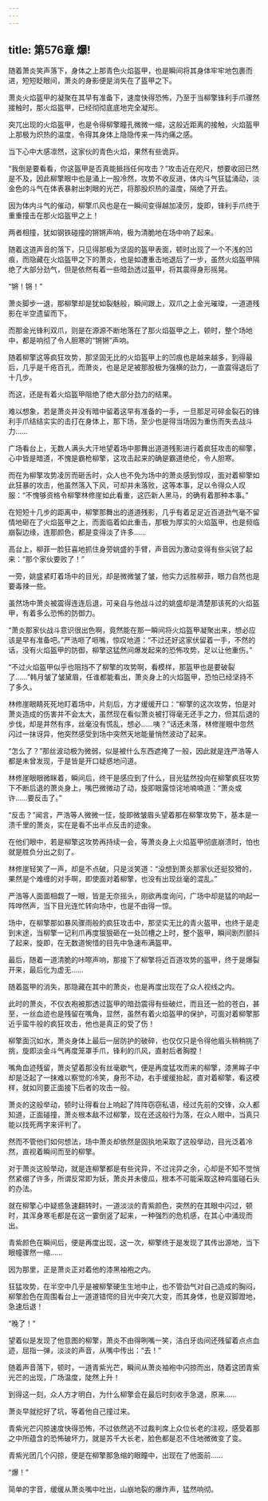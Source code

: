 ```yaml
---
---
---
```

title: 第576章 爆!
---



随着萧炎笑声落下，身体之上那青色火焰盔甲，也是瞬间将其身体牢牢地包裹而进，短短眨眼间，萧炎的身影便是消失在了盔甲之下。

萧炎火焰盔甲的凝聚在其早有准备下，速度快得恐怖，乃至于当柳擎锋利手爪骤然接触时，那火焰盔甲，已经彻彻底底地完全凝形。

突兀出现的火焰盔甲，也是令得柳擎瞳孔微微一缩，这般近距离的接触，火焰盔甲上那极为炽热的温度，令得其身体上隐隐传来一阵灼痛之感。

当下心中大感凛然，这家伙的青色火焰，果然有些诡异。

“我倒是要看看，你这盔甲是否真能抵挡任何攻击？”攻击近在咫尺，想要收回已然是不及，因此柳擎眼中也是涌上一股冷然，攻势不收反进，体内斗气狂猛涌动，淡金色的斗气在体表暴射出刺眼的光芒，将那股炽热的温度，隔绝了开去。

因为体内斗气的催动，柳擎爪风也是在一瞬间变得越加凌厉，旋即，锋利手爪终于重重撞击在那火焰盔甲之上！

两者相撞，犹如钢铁碰撞的锵锵声响，极为清脆地在场中响了起来。

随着这道声音的落下，只见得那极为坚固的盔甲表面，顿时出现了一个不浅的凹痕，而隐藏在火焰盔甲之下的萧炎，也是如遭重击地退后了一步，虽然火焰盔甲隔绝了大部分劲气，但是依然有着一些暗劲透过盔甲，将其震得身形摇晃。

“锵！锵！”

萧炎脚步一退，那柳擎却是犹如裂魅般，瞬间跟上，双爪之上金光璀璨，一道道残影在半空遗留而下。

而那金光锋利双爪，则是在源源不断地落在了那火焰盔甲之上，顿时，整个场地中，都是响彻了令人胆寒的“锵锵”声响。

随着柳擎这等疯狂攻势，那坚固无比的火焰盔甲上的凹痕也是越来越多，到得最后，几乎是千疮百孔，而萧炎，也是足足被那股极为强横的劲力，一直震得退后了十几步。

而这，还是有着火焰盔甲阻绝了绝大部分劲力的结果。

难以想象，若是萧炎并没有暗中留着这早有准备的一手，一旦那足可碎金裂石的锋利手爪结结实实的击打在身体上，那下场，至少也是得当场因为重伤而失去战斗力……

广场看台上，无数人满头大汗地望着场中那舞出道道残影进行着疯狂攻击的柳擎，心中皆是暗道，不愧是霸枪柳擎，这攻击起来的确是霸道绝伦，令人胆寒。

而在为柳擎攻势凌厉而砸舌时，众人也不免为场中的萧炎感到惊叹，面对着柳擎如此狂暴的攻击，他虽然落入下风，可却并未落败，这等本事，足以令得众人叹服：“不愧够资格令柳擎林修崖如此看重，这匹新人黑马，的确有着那种本事。”

在短短十几步的距离中，柳擎那舞出的道道残影，几乎有着足足近百道劲气毫不留情地砸在了火焰盔甲之上，而面临着如此重击，那极为厚实的火焰盔甲，也是频临崩裂边缘，连那颜色，都是变得淡了许多……

高台上，柳菲一脸狂喜地抓住身旁姚盛的手臂，声音因为激动变得有些尖锐了起来：“那个家伙要败了！”

一旁，姚盛紧盯着场中的目光，却是微微皱了皱，他实力远胜柳菲，眼力自然也是要毒辣一些。

虽然场中萧炎被震得连连后退，可亲自与他战斗过的姚盛却是清楚那该死的火焰盔甲，有着多么恐怖的防御力。

“萧炎那家伙战斗意识很出色啊，竟然能在那一瞬间将火焰盔甲凝聚出来，想必应该是早有准备吧。”严浩咂了咂嘴，惊叹地道：“不过还好这家伏留着一手，不然的话，没有火焰盔甲的防御，柳擎这猛然间爆发起来的恐怖攻势，足以让他重伤。”

“不过火焰盔甲似乎也阻挡不了柳擎的攻势啊，看模样，那盔甲也是要破裂了……”韩月皱了皱黛眉，任谁都能看出，萧炎身上的火焰盔甲，恐怕已经坚持不了多久。

林修崖眼睛死死地盯着场中，片刻后，方才缓缓开口：“柳擎的这次攻势，怕是对萧炎造成的伤害并不会太大，虽然现在看似萧炎被打得毫无还手之力，但其后退的步伐，却是井然有序，丝毫没有慌乱，想必……咦？”话还未落，林修崖眼中忽然闪过一抹讶异，他突然感受到场中突然天地能量悄然波动了起来。

“怎么了？”那丝波动极为微弱，似是被什么东西遮掩了一般，因此就是连严浩等人都是未曾发现，于是皆是开口疑惑地问道。

林修崖眼眼微眯着，瞬间后，终干是感应到了什么，目光猛然投向在柳擎疯狂攻势下不断后退的萧炎身上，嘴巴微微动了动，旋即眼露惊诧地喃喃道：“萧炎或许……要反击了。”

“反击？”闻言，严浩等人微微一怔，旋即微皱眉头望着那在柳擎攻势下，基本是一溃千里的萧炎，实在是看不出半点反击的迹象。

在他们眼中，若是柳擎这攻势再持续一会，等萧炎身上火焰盔甲彻底崩溃时，怕也就是胜负分出之刻了。

林修崖轻笑了一声，却是不点破，只是淡笑道：“没想到萧炎那家伙还挺狡猾的，果然是个难缠的对手啊，即使面对着柳擎，也没有出现丝毫的混乱。”

严浩等人面面相觑了一眼，皆是无奈摇头，刚欲再度询问，广场中却是猛的响起一阵哗然声，当下目光连忙转向场中，也是不由得一惊。

场中，在柳擎那如暴风骤雨般的疯狂攻击中，那坚实无比的青火盔甲，也终于是走到末途，当柳擎一记利爪再度狠狠砸在一处凹槽之上时，整个盔甲，瞬间剧烈颤抖了起来，旋即，在无数道惋惜的目先中急速布满盔甲。

最后，随着一道清脆的咔嚓声响，那接下了柳擎将近百道攻势的盔甲，终于是爆裂开来，最后化为虚无……

随着盔甲的消失，那隐藏在其中的萧炎，也是再度出现在了众人视线之内。

此时的萧炎，不仅衣袍被那透过盔甲的暗劲震得有些破烂，而且还一脸的苍白，甚至，一丝血迹也是残留在嘴角，显然，虽然有着火焰盔甲的保护，可面对着柳擎那近乎蛮牛般的疯狂攻击，他也是真正的受了伤！

柳擎面沉如水，萧炎身体上最后一层防护的破碎，也仅仅只是令得他眉头稍稍挑了挑，旋即淡金斗气再度笼罩手爪，锋利的爪风，直射后者胸膛！

嘴角血迹残留，萧炎望着那没有丝毫歇气，便是再度猛攻而来的柳擎，漆黑眸子中却是泛起了一抹难以察觉的冷笑，身形不动，右手缓缓抬起，直对着柳擎，看这模样，就如同要正面接下后者的攻击一般。

萧炎的这般举动，顿时让得看台上响起了阵阵窃窃私语，经过先前的交锋，众人都知道，正面碰撞，萧炎根本敌不过柳擎，现在还这般行为落，在众人眼中，当真只能以找死两字来评判了。

然而不管他们如何想法，场中萧炎却依然是固执地采取了这般举动，目光泛着冷然，直视着瞬间而至的柳擎。

对于萧炎这般举动，就是连柳擎都是有些诧异，不过诧异之余，心却是不知不觉悄然紧绷了许多，所谓反常即为妖，萧炎并未傻瓜，根本不可能采取这种鸡蛋碰石头的办法。

就在柳擎心中疑惑急速翻转时，一道淡淡的青紫颜色，突然的在其眼中闪过，顿时，其浑身寒毛都是在这一霎倒竖了起来，一种强烈的危机感，在其心中涌现而出。

青紫颜色在瞬间后，便是再度出现，这一次，柳擎终于是发现了其传出源地，当下眼幢骤然一缩……

因为那里，正是萧炎正对着他的漆黑袖袍之内。

狂猛攻势，在半空中几乎是被柳擎硬生生地中止，也不管劲气对自己造成的胸闷，柳擎脸色在周围看台上一道道错愕的目光中突兀大变，而其身体，也是双脚蹬地，急速后退！

“晚了！”

望着似是发现了他意图的柳擎，萧炎不由得咧嘴一笑，洁白牙齿间还残留着点点血迹，屈指一弹，淡淡的声音，从嘴中传出：“去！”

随着声音落下，顿时，一道青紫光芒，瞬间从萧炎袖袍中闪掠而出，随着这团青紫光芒的出现，广场温度，陡然上升！

到得这一刻，众人方才明白，为什么柳擎会在最后时刻收手急退，原来……

萧炎早就挖好了坑，等着他自己撞过来。

青紫光芒闪掠速度快得恐怖，不过依然逃不过裁判席上众位长老的注视，感受着那之中所蕴含的恐怖破坏力，就是苏千大长老，脸色都是忍不住地微微变了变。

青紫光团几个闪掠，便是在柳擎那急缩的眼瞳中，出现在了他面前……

“爆！”

简单的字音，缓缓从萧炎嘴中吐出，山崩地裂的爆炸声，猛然响彻。